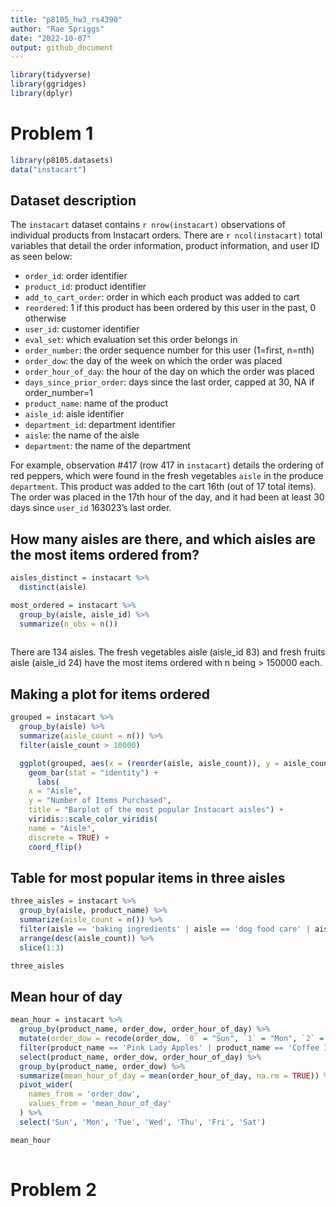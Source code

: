 ```yaml
---
title: "p8105_hw3_rs4390"
author: "Rae Spriggs"
date: "2022-10-07"
output: github_document
---
```


```r
library(tidyverse)
library(ggridges)
library(dplyr)
```

# Problem 1 

```r
library(p8105.datasets)
data("instacart")
```

## Dataset description
The `instacart` dataset contains `r nrow(instacart)` observations of individual products from Instacart orders. There are `r ncol(instacart)` total variables that detail the order information, product information, and user ID as seen below: 

* `order_id`: order identifier
* `product_id`: product identifier
* `add_to_cart_order`: order in which each product was added to cart
* `reordered`: 1 if this product has been ordered by this user in the past, 0 otherwise
* `user_id`: customer identifier
* `eval_set`: which evaluation set this order belongs in 
* `order_number`: the order sequence number for this user (1=first, n=nth)
* `order_dow`: the day of the week on which the order was placed
* `order_hour_of_day`: the hour of the day on which the order was placed
* `days_since_prior_order`: days since the last order, capped at 30, NA if order_number=1
* `product_name`: name of the product
* `aisle_id`: aisle identifier
* `department_id`: department identifier
* `aisle`: the name of the aisle
* `department`: the name of the department

For example, observation #417 (row 417 in `instacart`) details the ordering of red peppers, which were found in the fresh vegetables `aisle` in the produce `department`. This product was added to the cart 16th (out of 17 total items). The order was placed in the 17th hour of the day, and it had been at least 30 days since `user_id` 163023's last order. 

## How many aisles are there, and which aisles are the most items ordered from? 
```r
aisles_distinct = instacart %>% 
  distinct(aisle)

most_ordered = instacart %>% 
  group_by(aisle, aisle_id) %>% 
  summarize(n_obs = n())
  
```

There are 134 aisles. The fresh vegetables aisle (aisle_id 83) and fresh fruits aisle (aisle_id 24) have the most items ordered with n being > 150000 each. 

## Making a plot for items ordered 
```r
grouped = instacart %>% 
  group_by(aisle) %>% 
  summarize(aisle_count = n()) %>% 
  filter(aisle_count > 10000)

  ggplot(grouped, aes(x = (reorder(aisle, aisle_count)), y = aisle_count)) +
    geom_bar(stat = "identity") + 
      labs(
    x = "Aisle",
    y = "Number of Items Purchased",
    title = "Barplot of the most popular Instacart aisles") + 
    viridis::scale_color_viridis(
    name = "Aisle", 
    discrete = TRUE) + 
    coord_flip()
```

## Table for most popular items in three aisles 

```r
three_aisles = instacart %>% 
  group_by(aisle, product_name) %>% 
  summarize(aisle_count = n()) %>% 
  filter(aisle == 'baking ingredients' | aisle == 'dog food care' | aisle == 'packaged vegetables fruits') %>% 
  arrange(desc(aisle_count)) %>% 
  slice(1:3) 

three_aisles
```

## Mean hour of day

```r
mean_hour = instacart %>% 
  group_by(product_name, order_dow, order_hour_of_day) %>% 
  mutate(order_dow = recode(order_dow, `0` = "Sun", `1` = "Mon", `2` = "Tue", `3` = "Wed", `4` = "Thu", `5` = "Fri", `6` = "Sat")) %>% 
  filter(product_name == 'Pink Lady Apples' | product_name == 'Coffee Ice Cream') %>% 
  select(product_name, order_dow, order_hour_of_day) %>% 
  group_by(product_name, order_dow) %>% 
  summarize(mean_hour_of_day = mean(order_hour_of_day, na.rm = TRUE)) %>% 
  pivot_wider(
    names_from = 'order_dow',
    values_from = 'mean_hour_of_day'
  ) %>% 
  select('Sun', 'Mon', 'Tue', 'Wed', 'Thu', 'Fri', 'Sat')

mean_hour
  
```

# Problem 2 

```r

```

